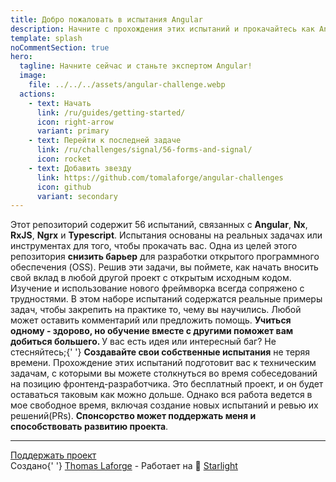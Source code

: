```yaml
---
title: Добро пожаловать в испытания Angular
description: Начните с прохождения этих испытаний и прокачайтесь как Angular разработчик.
template: splash
noCommentSection: true
hero:
  tagline: Начните сейчас и станьте экспертом Angular!
  image:
    file: ../../../assets/angular-challenge.webp
  actions:
    - text: Начать
      link: /ru/guides/getting-started/
      icon: right-arrow
      variant: primary
    - text: Перейти к последней задаче
      link: /ru/challenges/signal/56-forms-and-signal/
      icon: rocket
    - text: Добавить звезду
      link: https://github.com/tomalaforge/angular-challenges
      icon: github
      variant: secondary
---
```



<CardGrid>
<Card title="56 испытаний">
  Этот репозиторий содержит 56 испытаний, связанных с <b>Angular</b>, <b>Nx</b>, <b>RxJS</b>, <b>Ngrx</b> и <b>Typescript</b>.
  Испытания основаны на реальных задачах или инструментах для того, чтобы прокачать вас.
</Card>

<Card title="Подпишитесь, чтобы быть в курсе последних изменений">
  <SubscriptionForm isNote={false} lang="ru" />
</Card>

<Card title="Станьте мейнтейнером открытого программного обеспечения (OSS)">
  Одна из целей этого репозитория <b>снизить барьер</b> для разработки открытого
  программного обеспечения (OSS). Решив эти задачи, вы поймете, как начать
  вносить свой вклад в любой другой проект с открытым исходным кодом.
</Card>

<Card title="Учитесь вместе с другими">
  Изучение и использование нового фреймворка всегда сопряжено с трудностями. В
  этом наборе испытаний содержатся реальные примеры задач, чтобы закрепить на
  практике то, чему вы научились. Любой может оставить комментарий или
  предложить помощь.
  <b>
    Учиться одному - здорово, но обучение вместе с другими поможет вам добиться
    большего.
  </b>
</Card>

<Card title="Вносите свой вклад">
  У вас есть идея или интересный баг? Не стесняйтесь;{' '}
  <b>Создавайте свои собственные испытания</b> не теряя времени.
</Card>

<Card title="Подготовьтесь к собеседованию">
  Прохождение этих испытаний подготовит вас к техническим задачам, с которыми вы
  можете столкнуться во время собеседований на позицию фронтенд-разработчика.
</Card>

<Card title="Поддержка">
  Это бесплатный проект, и он будет оставаться таковым как можно дольше. Однако
  вся работа ведется в мое свободное время, включая создание новых испытаний и
  ревью их решений(PRs).
  <b>Спонсорство может поддержать меня и способствовать развитию проекта</b>.
</Card>

</CardGrid>

---

<div class="article-footer">
  <a href="https://github.com/sponsors/tomalaforge" alt="Sponsor link">
    <MyIcon name="heart" size="1.2rem" color="white" />
    Поддержать проект
  </a>
</div>

<div class="main-page-footer">
  Создано{' '}
  <a href="https://github.com/tomalaforge?tab=repositories">Thomas Laforge</a> -
  Работает на 🌟 <a href="https://starlight.astro.build/">Starlight</a>
</div>
